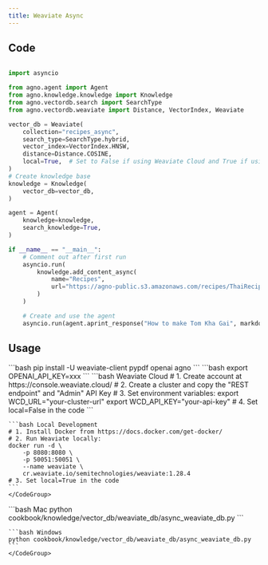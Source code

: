 ```yaml
---
title: Weaviate Async
---
```


## Code

```python cookbook/knowledge/vector_db/weaviate_db/async_weaviate_db.py

import asyncio

from agno.agent import Agent
from agno.knowledge.knowledge import Knowledge
from agno.vectordb.search import SearchType
from agno.vectordb.weaviate import Distance, VectorIndex, Weaviate

vector_db = Weaviate(
    collection="recipes_async",
    search_type=SearchType.hybrid,
    vector_index=VectorIndex.HNSW,
    distance=Distance.COSINE,
    local=True,  # Set to False if using Weaviate Cloud and True if using local instance
)
# Create knowledge base
knowledge = Knowledge(
    vector_db=vector_db,
)

agent = Agent(
    knowledge=knowledge,
    search_knowledge=True,
)

if __name__ == "__main__":
    # Comment out after first run
    asyncio.run(
        knowledge.add_content_async(
            name="Recipes",
            url="https://agno-public.s3.amazonaws.com/recipes/ThaiRecipes.pdf",
        )
    )

    # Create and use the agent
    asyncio.run(agent.aprint_response("How to make Tom Kha Gai", markdown=True))
```

## Usage

<Steps>
  <Snippet file="create-venv-step.mdx" />

  <Step title="Install libraries">
    ```bash
    pip install -U weaviate-client pypdf openai agno
    ```
  </Step>
  <Step title="Set environment variables">
    ```bash
    export OPENAI_API_KEY=xxx
    ```
  </Step>
  <Step title="Setup Weaviate">
    <CodeGroup>
    ```bash Weaviate Cloud
    # 1. Create account at https://console.weaviate.cloud/
    # 2. Create a cluster and copy the "REST endpoint" and "Admin" API Key
    # 3. Set environment variables:
    export WCD_URL="your-cluster-url" 
    export WCD_API_KEY="your-api-key"
    # 4. Set local=False in the code
    ```

    ```bash Local Development
    # 1. Install Docker from https://docs.docker.com/get-docker/
    # 2. Run Weaviate locally:
    docker run -d \
        -p 8080:8080 \
        -p 50051:50051 \
        --name weaviate \
        cr.weaviate.io/semitechnologies/weaviate:1.28.4
    # 3. Set local=True in the code
    ```
    </CodeGroup>
  </Step>
  <Step title="Run Agent">
    <CodeGroup>
    ```bash Mac
    python cookbook/knowledge/vector_db/weaviate_db/async_weaviate_db.py
    ```

    ```bash Windows
    python cookbook/knowledge/vector_db/weaviate_db/async_weaviate_db.py
    ```
    </CodeGroup>
  </Step>
</Steps>